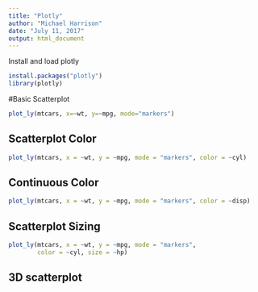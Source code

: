 ```yaml
---
title: "Plotly"
author: "Michael Harrison"
date: "July 11, 2017"
output: html_document
---
```


Install and load plotly
```r
install.packages("plotly")
library(plotly)
```


#Basic Scatterplot
```r
plot_ly(mtcars, x=~wt, y=~mpg, mode="markers")
```

## Scatterplot Color
```r
plot_ly(mtcars, x = ~wt, y = ~mpg, mode = "markers", color = ~cyl)
```

## Continuous Color

```r
plot_ly(mtcars, x = ~wt, y = ~mpg, mode = "markers", color = ~disp)
```


## Scatterplot Sizing

```r
plot_ly(mtcars, x = ~wt, y = ~mpg, mode = "markers", 
        color = ~cyl, size = ~hp)

```

## 3D scatterplot

